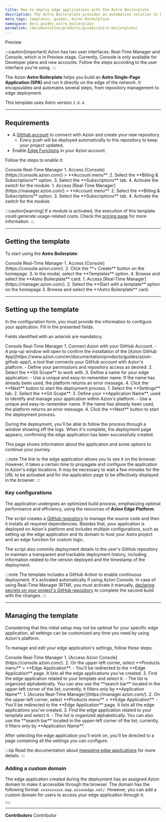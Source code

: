 ```yaml
---
title: How to deploy edge applications with the Astro Boilerplate
description: The Astro Boilerplate provides an automation solution to build an Astro application on Azion.
meta_tags: templates, guides, Azion Marketplace
namespace: docs_guides_astro_boilerplate
permalink: /documentation/products/guides/astro-boilerplate/
---
```



<Badge variant="accent">
Preview
</Badge>

:::caution[important]
Azion has two user interfaces: Real-Time Manager and Console, which is in Preview stage. Currently, Console is only available for Developer plans and new accounts. Follow the steps according to the user interface you're using.
:::

The Azion **Astro Boilerplate** helps you build an **Astro Single-Page Application (SPA)** and run it directly on the edge of the network. It encapsulates and automates several steps, from repository management to edge deployment.

This template uses Astro version `2.6.4`.

---

## Requirements

- A [GitHub account](https://github.com/signup) to connect with Azion and create your new repository.
  - Every push will be deployed automatically to this repository to keep your project updated.
- Enable [Edge Functions](/en/documentation/products/build/edge-application/edge-functions/) in your Azion account.

Follow the steps to enable it:

<Tabs client:visible>
    <Fragment slot="tab.console">Console </Fragment>
    <Fragment slot="tab.rtm">Real-Time Manager </Fragment>

<Fragment slot="panel.console">
1. Access [Console](https://console.azion.com/) > **Account menu**.
2. Select the **Billing & Subscriptions** option.
3. Select the **Subscriptions** tab.
4. Activate the switch for the module.
</Fragment>

<Fragment slot="panel.rtm">
1. Access [Real-Time Manager](https://manager.azion.com/) > **Account menu**.
2. Select the **Billing & Subscriptions** option.
3. Select the **Subscriptions** tab.
4. Activate the switch for the module.
</Fragment>

</Tabs>

:::caution[warning]
If a module is activated, the execution of this template could generate usage-related costs. Check the [pricing page](/en/documentation/products/pricing/) for more information.
:::

---

## Getting the template

To start using the **Astro Boilerplate**:

<Tabs client:visible>
    <Fragment slot="tab.console">Console </Fragment>
    <Fragment slot="tab.rtm">Real-Time Manager </Fragment>

<Fragment slot="panel.console">
1. Access [Console](https://console.azion.com/).
2. Click the **+ Create** button on the homepage.
3. In the modal, select the **Templates** option. 
4. Browse and select the **Astro Boilerplate** card.
</Fragment>

<Fragment slot="panel.rtm">
1. Access [Real-Time Manager](https://manager.azion.com/).
2. Select the **Start with a template** option on the homepage
3. Browse and select the **Astro Boilerplate** card.
</Fragment>

</Tabs>

---

## Setting up the template

In the configuration form, you must provide the information to configure your application. Fill in the presented fields. 

Fields identified with an asterisk are mandatory.

<Tabs client:visible>
    <Fragment slot="tab.console">Console </Fragment>
    <Fragment slot="tab.rtm">Real-Time Manager </Fragment>

<Fragment slot="panel.console">
1. Connect Azion with your GitHub Account.
- A pop-up window will open to confirm the installation of the [Azion GitHub App](https://www.azion.com/en/documentation/products/guides/azion-github-app/), a tool that connects your GitHub account with Azion's platform.
- Define your permissions and repository access as desired.
2. Select the **Git Scope** to work with.
3. Define a name for your edge application.
- Use a unique and easy-to-remember name. If the name has already been used, the platform returns an error message.
4. Click the **Next** button to start the deployment process.
</Fragment>

<Fragment slot="panel.rtm">
1. Select the **Settings** tab.
2. Select the **Git Scope**.
3. Define your **Application Name**, used to identify and manage your application within Azion's platform.
- Use a unique and easy-to-remember name. If the name has already been used, the platform returns an error message.
4. Click the **Next** button to start the deployment process.
</Fragment>

</Tabs>

During the deployment, you'll be able to follow the process through a window showing off the logs. When it's complete, the *deployment* page appears, confirming the edge application has been successfully created.

This page shows information about the application and some options to continue your journey.

:::note
The link to the edge application allows you to see it on the browser. However, it takes a certain time to propagate and configure the application in Azion's edge locations. It may be necessary to wait a few minutes for the URL to be activated and for the application page to be effectively displayed in the browser.
:::

### Key configurations

The application undergoes an optimized build process, emphasizing optimal performance and efficiency, using the resources of **Azion Edge Platform**.

The script creates a [GitHub repository](https://github.com/aziontech/azion-samples/tree/dev/templates/astro-boilerplate) to manage the source code and then it installs all required dependencies. Besides that, your application is deployed on Azion's platform and includes multiple configurations, such as setting up the edge application and its domain to host your Astro project and an edge function for custom logic.

The script also commits deployment details to the user's GitHub repository to maintain a transparent and trackable deployment history, including information related to the version deployed and the timestamp of the deployment.

:::note
The template includes a GitHub Action to enable continuous deployment. It's activated automatically if using Azion Console. In case of using Real-Time Manager (RTM), you must activate it manually, [declaring secrets on your project's GitHub repository](https://docs.github.com/en/actions/security-guides/using-secrets-in-github-actions) to complete the second build with the changes.
:::

---

## Managing the template

Considering that this initial setup may not be optimal for your specific edge application, all settings can be customized any time you need by using Azion's platform.

To manage and edit your edge application's settings, follow these steps:

<Tabs client:visible>
    <Fragment slot="tab.console">Console </Fragment>
    <Fragment slot="tab.rtm">Real-Time Manager </Fragment>

<Fragment slot="panel.console">
1. [Access Azion Console](https://console.azion.com/).
2. On the upper-left corner, select **Products menu** > **Edge Application**.
- You'll be redirected to the **Edge Application** page. It lists all the edge applications you've created.
3. Find the edge application related to your template and select it.
- The list is organized alphabetically. You can also use the **search bar** located in the upper-left corner of the list; currently, it filters only by **Application Name**.
</Fragment>

<Fragment slot="panel.rtm">
1. [Access Real-Time Manager](https://manager.azion.com/).
2. On the upper-left corner, select **Products menu** > **Edge Application**.
- You'll be redirected to the **Edge Application** page. It lists all the edge applications you've created.
3. Find the edge application related to your template and select it.
- The list is organized alphabetically. You can also use the **search bar** located in the upper-left corner of the list; currently, it filters only by **Application Name**.
</Fragment>

</Tabs>

After selecting the edge application you'll work on, you'll be directed to a page containing all the settings you can configure.

:::tip
Read the documentation about [managing edge applications](/en/documentation/products/build/edge-application/first-steps/) for more details.
:::

### Adding a custom domain

The edge application created during the deployment has an assigned Azion domain to make it accessible through the browser. The domain has the following format: `xxxxxxxxxx.map.azionedge.net/`. However, you can add a custom domain for users to access your edge application through it.


<Button href="/en/documentation/products/guides/configure-a-domain/" text="go to configuring a domain guide" variant="secondary"> 

</Button>

---


**Contributors** <ContributorList>Contributor</ContributorList>
